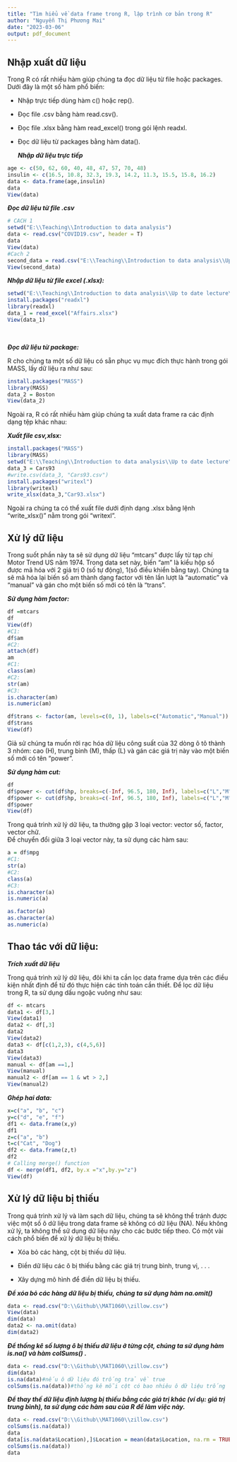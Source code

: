 ```yaml
---
title: "Tìm hiểu về data frame trong R, lập trình cơ bản trong R"
author: "Nguyễn Thị Phương Mai"
date: "2023-03-06"
output: pdf_document
---
```


## Nhập xuất dữ liệu

Trong R có rất nhiều hàm giúp chúng ta đọc dữ liệu từ file hoặc packages. Dưới đây là một số hàm phổ biến:

-   Nhập trực tiếp dùng hàm c() hoặc rep().

-   Đọc file .csv bằng hàm read.csv().

-   Đọc file .xlsx bằng hàm read_excel() trong gói lệnh readxl.

-   Đọc dữ liệu từ packages bằng hàm data().

    ***Nhập dữ liệu trực tiếp***

```r
age <- c(50, 62, 60, 40, 48, 47, 57, 70, 48)
insulin <- c(16.5, 10.8, 32.3, 19.3, 14.2, 11.3, 15.5, 15.8, 16.2)
data <- data.frame(age,insulin)
data
View(data)
```

***Đọc dữ liệu từ file .csv***

```r
# CACH 1
setwd("E:\\Teaching\\Introduction to data analysis")
data <- read.csv("COVID19.csv", header = T)
data
View(data)
#Cach 2
second_data = read.csv("E:\\Teaching\\Introduction to data analysis\\Up to date lecture\\Dữ liệu CSV\\Affairs.csv", header = T)
View(second_data)
```

***Nhập dữ liệu từ file excel (.xlsx):***

```r
setwd("E:\\Teaching\\Introduction to data analysis\\Up to date lecture\\Dữ liệu Excel")
install.packages("readxl")
library(readxl)
data_1 = read_excel("Affairs.xlsx")
View(data_1)
```

\

***Đọc dữ liệu từ package:***

R cho chúng ta một số dữ liệu có sẵn phục vụ mục đích thực hành trong gói MASS, lấy dữ liệu ra như sau:

```r
install.packages("MASS")
library(MASS)
data_2 = Boston
View(data_2)
```

Ngoài ra, R có rất nhiều hàm giúp chúng ta xuất data frame ra các định dạng tệp khác nhau:

***Xuất file csv,xlsx:***

```r
install.packages("MASS")
library(MASS)
setwd("E:\\Teaching\\Introduction to data analysis\\Up to date lecture")
data_3 = Cars93
#write.csv(data_3, "Cars93.csv")
install.packages("writexl")
library(writexl)
write_xlsx(data_3,"Car93.xlsx")


```

Ngoài ra chúng ta có thể xuất file dưới định dạng .xlsx bằng lệnh "write_xlsx()" nằm trong gói "writexl".

## Xử lý dữ liệu

Trong suốt phần này ta sẽ sử dụng dữ liệu "mtcars" được lấy từ tạp chí Motor Trend US năm 1974. Trong data set này, biến "am" là kiểu hộp số được mã hóa với 2 giá trị 0 (số tự động), 1(số điều khiển bằng tay). Chúng ta sẽ mã hóa lại biến số am thành dạng factor với tên lần lượt là "automatic" và "manual" và gán cho một biến số mới có tên là "trans".

***Sử dụng hàm factor:***

```r
df =mtcars 
df
View(df)
#C1:
df$am
#C2:
attach(df)
am
#C1:
class(am)
#C2:
str(am)
#C3:
is.character(am)
is.numeric(am)

df$trans <- factor(am, levels=c(0, 1), labels=c("Automatic","Manual"))
df$trans
View(df)

```

Giả sử chúng ta muốn rời rạc hóa dữ liệu công suất của 32 dòng ô tô thành 3 nhóm: cao (H), trung bình (M), thấp (L) và gán các giá trị này vào một biến số mới có tên "power".

***Sử dụng hàm cut:***

```r
df
df$power <- cut(df$hp, breaks=c(-Inf, 96.5, 180, Inf), labels=c("L","M", "H"),right=T)
df$power <- cut(df$hp, breaks=c(-Inf, 96.5, 180, Inf), labels=c("L","M", "H"),right=F)
df$power
View(df)
```

Trong quá trình xử lý dữ liệu, ta thường gặp 3 loại vector: vector số, factor, vector chữ.\
Để chuyển đổi giữa 3 loại vector này, ta sử dụng các hàm sau:

```r
a = df$mpg
#C1: 
str(a)
#C2:
class(a)
#C3:
is.character(a)
is.numeric(a)

as.factor(a)
as.character(a)
as.numeric(a)
```

## Thao tác với dữ liệu:

***Trích xuất dữ liệu***

Trong quá trình xử lý dữ liệu, đôi khi ta cần lọc data frame dựa trên các điều kiện nhất định để từ đó thực hiện các tính toán cần thiết. Để lọc dữ liệu trong R, ta sử dụng dấu ngoặc vuông như sau:

```r
df <- mtcars
data1 <- df[3,]
View(data1)
data2 <- df[,3]
data2
View(data2)
data3 <- df[c(1,2,3), c(4,5,6)]
data3
View(data3)
manual <- df[am ==1,]
View(manual)
manual2 <- df[am == 1 & wt > 2,]
View(manual2)
```

***Ghép hai data:***

```r
x=c("a", "b", "c")
y=c("d", "e", "f")
df1 <- data.frame(x,y)
df1
z=c("a", "b")
t=c("Cat", "Dog")
df2 <- data.frame(z,t)
df2
# Calling merge() function
df <- merge(df1, df2, by.x ="x",by.y="z")
View(df)
```

## Xử lý dữ liệu bị thiếu

Trong quá trình xử lý và làm sạch dữ liệu, chúng ta sẽ không thể tránh được việc một số ô dữ liệu trong data frame sẽ không có dữ liệu (NA). Nếu không xử lý, ta không thể sử dụng dữ liệu này cho các bước tiếp theo. Có một vài cách phổ biến để xử lý dữ liệu bị thiếu.

-   Xóa bỏ các hàng, cột bị thiếu dữ liệu.

-   Điền dữ liệu các ô bị thiếu bằng các giá trị trung bình, trung vị, . . .

-   Xây dựng mô hình để điền dữ liệu bị thiếu.

***Để xóa bỏ các hàng dữ liệu bị thiếu, chúng ta sử dụng hàm na.omit()***

```r
data <- read.csv("D:\\Github\\MAT1060\\zillow.csv")
View(data)
dim(data)
data2 <- na.omit(data)
dim(data2)
```

***Để thống kê số lượng ô bị thiếu dữ liệu ở từng cột, chúng ta sử dụng hàm is.na() và hàm colSums() .***

```r
data <- read.csv("D:\\Github\\MAT1060\\zillow.csv")
dim(data)
is.na(data)#nếu ô dữ liệu đó trống trả về true
colSums(is.na(data))#thống kê mỗi cột có bao nhiêu ô dữ liệu trống
```

***Để thay thế dữ liệu định lượng bị thiếu bằng các giá trị khác (ví dụ: giá trị trung bình), ta sử dụng các hàm sau của R để làm việc này.***

```r
data <- read.csv("D:\\Github\\MAT1060\\zillow.csv")
colSums(is.na(data))
data
data[is.na(data$Location),]$Location = mean(data$Location, na.rm = TRUE)# nếu dữ liệu chưa được loại bỏ dữ liệu Trống(NA) thì phép tính trên hàng/cột có chứa giá trị NA sẽ bằng NA và na.rm mặc định là FALSE khi đó hàm tính toán sẽ tính cả giá trị NA vào khi tính toán nên mean(data$Location) sẽ có kết quả là NA. Để xử lí ta để na.rm = TRUE khi này hàm tính toán sẽ bỏ qua các giá trị NA và chỉ tính toán với những giá trị hợp lệ.
colSums(is.na(data))
data

```

